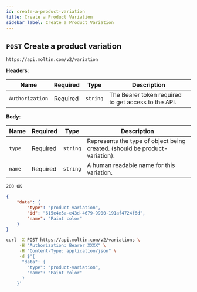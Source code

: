 ```yaml
---
id: create-a-product-variation
title: Create a Product Variation
sidebar_label: Create a Product Variation
---
```



## `POST` Create a product variation

```http
https://api.moltin.com/v2/variation
```

<!--DOCUSAURUS_CODE_TABS-->

<!-- Request -->

**Headers**:

| Name | Required | Type | Description |
| --- | --- | --- | --- |
| `Authorization` | Required | `string` | The Bearer token required to get access to the API. |

**Body**:

| Name | Required | Type | Description |
| --- | --- | --- | --- |
| `type` | Required | `string` | Represents the type of object being created. \(should be product-variation\). |
| `name` | Required | `string` | A human readable name for this variation. |


<!-- Response -->

`200 OK`

```json
{
    "data": {
        "type": "product-variation",
        "id": "615e4e5a-e43d-4679-9900-191af4724f6d",
        "name": "Paint color"
    }
}

```

<!--END_DOCUSAURUS_CODE_TABS-->

<!--DOCUSAURUS_CODE_TABS-->

<!--cURL-->

```bash
curl -X POST https://api.moltin.com/v2/variations \
     -H "Authorization: Bearer XXXX" \
     -H "Content-Type: application/json" \
     -d $'{
      "data": {
        "type": "product-variation",
        "name": "Paint color"
      }
    }'

```

<!--END_DOCUSAURUS_CODE_TABS-->

